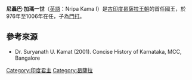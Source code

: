 '''尼聶巴·加瑪一世'''（[[英語|英語]]：Nripa Kama I）是[[古印度|古印度]][[曷薩拉王朝|曷薩拉王朝]]的首任國王，於976年至1006年在任，子為[[門打|門打]]。
==參考來源==
*Dr. Suryanath U. Kamat (2001). Concise History of Karnataka, MCC, Bangalore

{{start box}}
{{s-before|—}}
{{s-title|[[曷薩拉王朝|曷薩拉]][[國王|國王]]|976年—1006年}}
{{s-after|[[門打|門打]]}}
{{end box}}

{{India-bio-stub}}
[[Category:印度君主|Category:印度君主]]
[[Category:曷薩拉|Category:曷薩拉]]